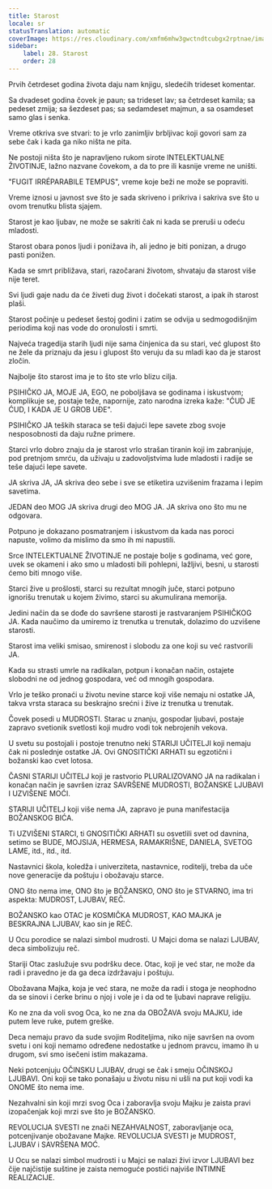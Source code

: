 ```yaml
---
title: Starost
locale: sr
statusTranslation: automatic
coverImage: https://res.cloudinary.com/xmfm6mhw3gwctndtcubgx2rptnae/image/upload/v1740337243/small_cover_educacion_fundamental_a051170f1c.webp
sidebar:
    label: 28. Starost
    order: 28
---
```

Prvih četrdeset godina života daju nam knjigu, sledećih trideset komentar.

Sa dvadeset godina čovek je paun; sa trideset lav; sa četrdeset kamila; sa pedeset zmija; sa šezdeset pas; sa sedamdeset majmun, a sa osamdeset samo glas i senka.

Vreme otkriva sve stvari: to je vrlo zanimljiv brbljivac koji govori sam za sebe čak i kada ga niko ništa ne pita.

Ne postoji ništa što je napravljeno rukom sirote INTELEKTUALNE ŽIVOTINJE, lažno nazvane čovekom, a da to pre ili kasnije vreme ne uništi.

"FUGIT IRRÉPARABILE TEMPUS", vreme koje beži ne može se popraviti.

Vreme iznosi u javnost sve što je sada skriveno i prikriva i sakriva sve što u ovom trenutku blista sjajem.

Starost je kao ljubav, ne može se sakriti čak ni kada se preruši u odeću mladosti.

Starost obara ponos ljudi i ponižava ih, ali jedno je biti ponizan, a drugo pasti ponižen.

Kada se smrt približava, stari, razočarani životom, shvataju da starost više nije teret.

Svi ljudi gaje nadu da će živeti dug život i dočekati starost, a ipak ih starost plaši.

Starost počinje u pedeset šestoj godini i zatim se odvija u sedmogodišnjim periodima koji nas vode do oronulosti i smrti.

Najveća tragedija starih ljudi nije sama činjenica da su stari, već glupost što ne žele da priznaju da jesu i glupost što veruju da su mladi kao da je starost zločin.

Najbolje što starost ima je to što ste vrlo blizu cilja.

PSIHIČKO JA, MOJE JA, EGO, ne poboljšava se godinama i iskustvom; komplikuje se, postaje teže, napornije, zato narodna izreka kaže: "ĆUD JE ĆUD, I KADA JE U GROB UĐE".

PSIHIČKO JA teških staraca se teši dajući lepe savete zbog svoje nesposobnosti da daju ružne primere.

Starci vrlo dobro znaju da je starost vrlo strašan tiranin koji im zabranjuje, pod pretnjom smrću, da uživaju u zadovoljstvima lude mladosti i radije se teše dajući lepe savete.

JA skriva JA, JA skriva deo sebe i sve se etiketira uzvišenim frazama i lepim savetima.

JEDAN deo MOG JA skriva drugi deo MOG JA. JA skriva ono što mu ne odgovara.

Potpuno je dokazano posmatranjem i iskustvom da kada nas poroci napuste, volimo da mislimo da smo ih mi napustili.

Srce INTELEKTUALNE ŽIVOTINJE ne postaje bolje s godinama, već gore, uvek se okameni i ako smo u mladosti bili pohlepni, lažljivi, besni, u starosti ćemo biti mnogo više.

Starci žive u prošlosti, starci su rezultat mnogih juče, starci potpuno ignorišu trenutak u kojem živimo, starci su akumulirana memorija.

Jedini način da se dođe do savršene starosti je rastvaranjem PSIHIČKOG JA. Kada naučimo da umiremo iz trenutka u trenutak, dolazimo do uzvišene starosti.

Starost ima veliki smisao, smirenost i slobodu za one koji su već rastvorili JA.

Kada su strasti umrle na radikalan, potpun i konačan način, ostajete slobodni ne od jednog gospodara, već od mnogih gospodara.

Vrlo je teško pronaći u životu nevine starce koji više nemaju ni ostatke JA, takva vrsta staraca su beskrajno srećni i žive iz trenutka u trenutak.

Čovek posedi u MUDROSTI. Starac u znanju, gospodar ljubavi, postaje zapravo svetionik svetlosti koji mudro vodi tok nebrojenih vekova.

U svetu su postojali i postoje trenutno neki STARIJI UČITELJI koji nemaju čak ni poslednje ostatke JA. Ovi GNOSITIČKI ARHATI su egzotični i božanski kao cvet lotosa.

ČASNI STARIJI UČITELJ koji je rastvorio PLURALIZOVANO JA na radikalan i konačan način je savršen izraz SAVRŠENE MUDROSTI, BOŽANSKE LJUBAVI I UZVIŠENE MOĆI.

STARIJI UČITELJ koji više nema JA, zapravo je puna manifestacija BOŽANSKOG BIĆA.

Ti UZVIŠENI STARCI, ti GNOSITIČKI ARHATI su osvetlili svet od davnina, setimo se BUDE, MOJSIJA, HERMESA, RAMAKRIŠNE, DANIELA, SVETOG LAME, itd., itd., itd.

Nastavnici škola, koledža i univerziteta, nastavnice, roditelji, treba da uče nove generacije da poštuju i obožavaju starce.

ONO što nema ime, ONO što je BOŽANSKO, ONO što je STVARNO, ima tri aspekta: MUDROST, LJUBAV, REČ.

BOŽANSKO kao OTAC je KOSMIČKA MUDROST, KAO MAJKA je BESKRAJNA LJUBAV, kao sin je REČ.

U Ocu porodice se nalazi simbol mudrosti. U Majci doma se nalazi LJUBAV, deca simbolizuju reč.

Stariji Otac zaslužuje svu podršku dece. Otac, koji je već star, ne može da radi i pravedno je da ga deca izdržavaju i poštuju.

Obožavana Majka, koja je već stara, ne može da radi i stoga je neophodno da se sinovi i ćerke brinu o njoj i vole je i da od te ljubavi naprave religiju.

Ko ne zna da voli svog Oca, ko ne zna da OBOŽAVA svoju MAJKU, ide putem leve ruke, putem greške.

Deca nemaju pravo da sude svojim Roditeljima, niko nije savršen na ovom svetu i oni koji nemamo određene nedostatke u jednom pravcu, imamo ih u drugom, svi smo isečeni istim makazama.

Neki potcenjuju OČINSKU LJUBAV, drugi se čak i smeju OČINSKOJ LJUBAVI. Oni koji se tako ponašaju u životu nisu ni ušli na put koji vodi ka ONOME što nema ime.

Nezahvalni sin koji mrzi svog Oca i zaboravlja svoju Majku je zaista pravi izopačenjak koji mrzi sve što je BOŽANSKO.

REVOLUCIJA SVESTI ne znači NEZAHVALNOST, zaboravljanje oca, potcenjivanje obožavane Majke. REVOLUCIJA SVESTI je MUDROST, LJUBAV i SAVRŠENA MOĆ.

U Ocu se nalazi simbol mudrosti i u Majci se nalazi živi izvor LJUBAVI bez čije najčistije suštine je zaista nemoguće postići najviše INTIMNE REALIZACIJE.

